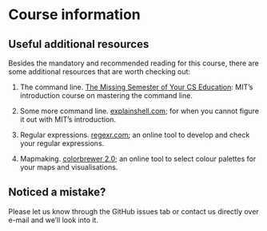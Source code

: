 # Course information {-}

## Useful additional resources {-}
Besides the mandatory and recommended reading for this course, there are some additional resources that are worth checking out:

1. The command line. [The Missing Semester of Your CS Education](https://missing.csail.mit.edu/): MIT's introduction course on mastering the command line.

2. Some more command line. [explainshell.com](https://www.explainshell.com/); for when you cannot figure it out with MIT's introduction.

3. Regular expressions. [regexr.com](https://regexr.com/5d21d); an online tool to develop and check your regular expressions.

4. Mapmaking. [colorbrewer 2.0](https://colorbrewer2.org); an online tool to select colour palettes for your maps and visualisations.

## Noticed a mistake? {-}
Please let us know through the GitHub issues tab or contact us directly over e-mail and we'll look into it.
